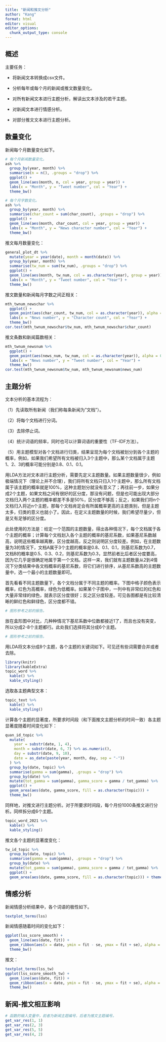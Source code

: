 ```yaml
---
title: "新闻和推文分析"
author: "Kang"
format: html
editor: visual
editor_options: 
  chunk_output_type: console
---
```


## 概述

主要任务：

-   将新闻文本转换成csv文件。

-   分析每年或每个月的新闻或推文数量变化。

-   对所有新闻文本进行主题分析，解读出文本涉及的若干主题。

-   对新闻文本进行情感分析。

-   对部分推文文本进行主题分析。

## 数量变化

新闻每个月数量变化如下。

```r
# 每个月新闻数量变化。
ash %>% 
  group_by(year, month) %>% 
  summarise(n = n(), .groups = "drop") %>% 
  ggplot() + 
  geom_line(aes(month, n, col = year, group = year)) + 
  labs(x = "Month", y = "Tweet number", col = "Year") + 
  theme_bw()

# 每个月字数变化。
ash %>% 
  group_by(year, month) %>% 
  summarise(char_count = sum(char_count), .groups = "drop") %>% 
  ggplot() + 
  geom_line(aes(month, char_count, col = year, group = year)) + 
  labs(x = "Month", y = "News character number", col = "Year") + 
  theme_bw()
```

推文每月数量变化：

```r
general_plot_dt %>% 
  mutate(year = year(date), month = month(date)) %>% 
  group_by(year, month) %>% 
  summarise(tw_num = sum(tw_num), .groups = "drop") %>% 
  ggplot() + 
  geom_line(aes(month, tw_num, col = as.character(year), group = year)) + 
  labs(x = "Month", y = "Tweet number", col = "Year") + 
  theme_bw()
```

推文数量和新闻每月字数之间正相关：

```r
mth_twnum_newschar %>% 
  ggplot() + 
  geom_point(aes(char_count, tw_num, col = as.character(year)), alpha = 0.7) + 
  labs(x = "News number", y = "Character count", col = "Year") + 
  theme_bw()
cor.test(mth_twnum_newschar$tw_num, mth_twnum_newschar$char_count)
```

推文条数和新闻篇数相关：

```r
mth_twnum_newsnum %>% 
  ggplot() + 
  geom_point(aes(news_num, tw_num, col = as.character(year)), alpha = 0.7) + 
  labs(x = "News number", y = "Tweet number", col = "Year") + 
  theme_bw()
cor.test(mth_twnum_newsnum$tw_num, mth_twnum_newsnum$news_num)
```

## 主题分析

文本分析的基本流程为：

（1）先读取所有新闻（我们称每条新闻为"文档"）。

（2）将每个文档进行分词。

（3）去除停止词。

（4）统计词语的频率，同时也可以计算词语的重要性（TF-IDF方法）。

（5）用主题模型对各个文档进行归类，结果呈现为每个文档被划分到各个主题的概率，例如，如果我们希望所有文档被归入3个主题中，那么某个文档属于主题1、2、3的概率可能分别是0.8、0.1、0.1。

用LDA方法对文本进行主题分析，需要先定义主题数量。如果主题数量很少，例如极端情况下（理论上并不合理），我们将所有文档只归入1个主题中，那么所有文档属于该主题的概率就是100%，这种主题划分就没有意义了；再往前一步，如果分成2个主题，如果文档之间有很好的区分度，那没有问题，但是也可能出现大部分文档归入两个主题的概率都差不多是50%，区分度不够高；反之，如果我们将n个文档归入将近n个主题，那每个文档肯定会有所属概率更高的主题类别，但是主题太多，归类的意义也就小了。因此，在定义主题数量的时候，我们希望尽量少，但是又有足够的区分度。

此处使用的方法是：给定一个范围的主题数量，得出各种情况下，每个文档属于各个主题的概率；计算每个文档划入各个主题的概率的基尼系数，如果基尼系数越高，说明这些概率越离散，区分度越高，反之则说明区分度较差。例如，在主题数量为3的情况下，文档A属于3个主题的概率是0.8、0.1、0.1，则基尼系数为0.7，文档B的概率是0.5、0.3、0.2，则基尼系数为0.3，显然前者比后者区分度要高，因为它几乎是很确定地属于第一个文档。这样一来，我们就有主题数量从2到4情况下分类结果中各文档概率的基尼系数，将它们进行排序，从基尼系数高的主题数量中，选一个最小的主题数量即可。

首先看看不同主题数量下，各个文档分属于不同主题的概率。下图中格子颜色表示概率，红色为高概率，绿色为低概率。如果某个子图中，一列中有非常红的红色和大量非常绿的绿色，就表示区分度很好；反之区分度较差。可见各图都是有比较清晰的鲜红色和鲜绿色，区分度都不错。

```r
# 图形参考之前的报告。
```

放在盒形图中对比，几种种情况下基尼系数中位数都接近1了，而且也没有突变，所以分成2-8个主题都行。此处我们选择将其分成6个主题。

```r
# 图形参考之前的报告。
```

用LDA将文本分成8个主题，各个主题的关键词如下。可见还有些词需要合并或者去除。

```r
library(knitr)
library(kableExtra)
topic_word %>% 
  kable() %>% 
  kable_styling()
```

选取各主题典型文本：

```r
topic_text %>% 
  kable() %>% 
  kable_styling()
```

计算各个主题的显著度，所要求时间段（和下面推文主题分析的时间一致）各主题显著度随着时间变化如下：

```r
quan_id_topic %>% 
  mutate(
    year = substr(date, 1, 4), 
    month = substr(date, 6, 7) %>% as.numeric(), 
    day = substr(date, 9, 10), 
    date = as_date(paste(year, month, day, sep = "-"))
  ) %>% 
  group_by(date, topic) %>% 
  summarise(gamma = sum(gamma), .groups = "drop") %>% 
  group_by(date) %>% 
  mutate(tot_gamma = sum(gamma), gamma_score = gamma / tot_gamma) %>% 
  ggplot() + 
  geom_area(aes(date, gamma_score, fill = as.character(topic))) + 
  theme_bw()
```

同样地，对推文进行主题分析。对于所要求时间段，每个月份1000条推文进行分析。同样拆分成6个主题。

```r
topic_word_2021 %>% 
  kable() %>% 
  kable_styling()
```

推文各个主题的显著度变化：

```r
tw_id_topic %>% 
  group_by(date, topic) %>% 
  summarise(gamma = sum(gamma), .groups = "drop") %>% 
  group_by(date) %>% 
  mutate(tot_gamma = sum(gamma), gamma_score = gamma / tot_gamma) %>% 
  ggplot() + 
  geom_area(aes(date, gamma_score, fill = as.character(topic))) + theme_bw()
```

## 情感分析

新闻情感分析结果中，各个词语的极性如下。

```r
textplot_terms(lss)
```

新闻情感随着时间的变化如下：

```r
ggplot(lss_score_smooth) + 
  geom_line(aes(date, fit)) + 
  geom_ribbon(aes(x = date, ymin = fit - se, ymax = fit + se), alpha = 0.2) + 
  theme_bw()
```

推文：

```r
textplot_terms(lss_tw)
ggplot(lss_score_smooth_tw) + 
  geom_line(aes(date, fit)) + 
  geom_ribbon(aes(x = date, ymin = fit - se, ymax = fit + se), alpha = 0.2) + 
  theme_bw()
```

## 新闻-推文相互影响

```r
# 函数的输入变量中，前者为新闻主题编号，后者为推文主题编号。
get_var_res(1, 1)
get_var_res(2, 3)
get_var_res(5, 5)
get_var_res(4, 2)
```
